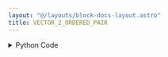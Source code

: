 ```yaml
---
layout: "@/layouts/block-docs-layout.astro"
title: VECTOR_2_ORDERED_PAIR
---
```



<PythonDocsDisplay docstring={docstring} />

<details>
<summary>Python Code</summary>
```python
from flojoy import flojoy, Vector, OrderedPair


@flojoy
def VECTOR_2_ORDERED_PAIR(default: Vector, y: Vector) -> OrderedPair:
    """The VECTOR_2_ORDERED_PAIR node returns the OrderedPair where x and y axes are the input nodes.

    Inputs
    ------
    default : Vector
        The input vector that will be the x axis of OrderedPair.
    y : Vector
        The input vector that will be the y axis of OrderedPair.

    Returns
    -------
    OrderedPair
        The OrderedPair that is generated from the input vectors
    """

    return OrderedPair(x=default.v, y=y.v)

```
[Find this Flojoy Block on GitHub](https://github.com/flojoy-ai/blocks/blob/main/blocks/TRANSFORMERS/TYPE_CASTING/VECTOR_2_ORDERED_PAIR/VECTOR_2_ORDERED_PAIR.py)
</details>

## Example

<AppDisplay app={app} blockName="VECTOR_2_ORDERED_PAIR" client:visible />

In this example, we generate two Vector nodes using `Linspace` node.

Using `VECTOR_2_ORDERED_PAIR`, let one of the Vector nodes to be x axis and the other to be y axis.

Visualize the OrderedPair type output using `Scatter` node
